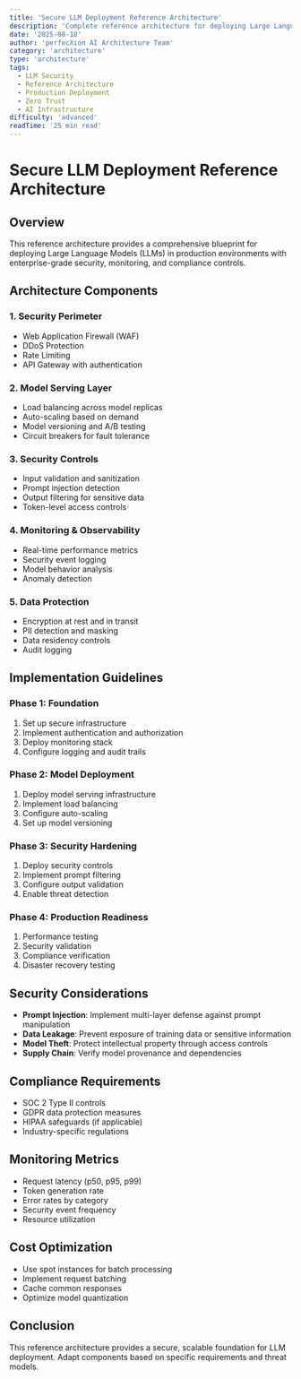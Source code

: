 ```yaml
---
title: 'Secure LLM Deployment Reference Architecture'
description: 'Complete reference architecture for deploying Large Language Models in production with comprehensive security controls, monitoring, and compliance measures.'
date: '2025-08-18'
author: 'perfecXion AI Architecture Team'
category: 'architecture'
type: 'architecture'
tags:
  - LLM Security
  - Reference Architecture
  - Production Deployment
  - Zero Trust
  - AI Infrastructure
difficulty: 'advanced'
readTime: '25 min read'
---
```


# Secure LLM Deployment Reference Architecture

## Overview

This reference architecture provides a comprehensive blueprint for deploying Large Language Models (LLMs) in production environments with enterprise-grade security, monitoring, and compliance controls.

## Architecture Components

### 1. Security Perimeter
- Web Application Firewall (WAF)
- DDoS Protection
- Rate Limiting
- API Gateway with authentication

### 2. Model Serving Layer
- Load balancing across model replicas
- Auto-scaling based on demand
- Model versioning and A/B testing
- Circuit breakers for fault tolerance

### 3. Security Controls
- Input validation and sanitization
- Prompt injection detection
- Output filtering for sensitive data
- Token-level access controls

### 4. Monitoring & Observability
- Real-time performance metrics
- Security event logging
- Model behavior analysis
- Anomaly detection

### 5. Data Protection
- Encryption at rest and in transit
- PII detection and masking
- Data residency controls
- Audit logging

## Implementation Guidelines

### Phase 1: Foundation
1. Set up secure infrastructure
2. Implement authentication and authorization
3. Deploy monitoring stack
4. Configure logging and audit trails

### Phase 2: Model Deployment
1. Deploy model serving infrastructure
2. Implement load balancing
3. Configure auto-scaling
4. Set up model versioning

### Phase 3: Security Hardening
1. Deploy security controls
2. Implement prompt filtering
3. Configure output validation
4. Enable threat detection

### Phase 4: Production Readiness
1. Performance testing
2. Security validation
3. Compliance verification
4. Disaster recovery testing

## Security Considerations

- **Prompt Injection**: Implement multi-layer defense against prompt manipulation
- **Data Leakage**: Prevent exposure of training data or sensitive information
- **Model Theft**: Protect intellectual property through access controls
- **Supply Chain**: Verify model provenance and dependencies

## Compliance Requirements

- SOC 2 Type II controls
- GDPR data protection measures
- HIPAA safeguards (if applicable)
- Industry-specific regulations

## Monitoring Metrics

- Request latency (p50, p95, p99)
- Token generation rate
- Error rates by category
- Security event frequency
- Resource utilization

## Cost Optimization

- Use spot instances for batch processing
- Implement request batching
- Cache common responses
- Optimize model quantization

## Conclusion

This reference architecture provides a secure, scalable foundation for LLM deployment. Adapt components based on specific requirements and threat models.